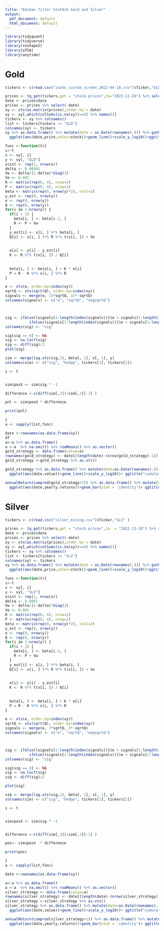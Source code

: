 ---
title: "Kalman filter StatArb Gold and Silver"
output:
  pdf_document: default
  html_document: default
---



```{r include=FALSE}
library(tidyquant)
library(tidyverse)
library(reshape2)
library(aTSA)
library(anytime)
```

# Gold

```{r }
tickers <- c(read.csv("zacks_custom_screen_2022-04-18.csv")$Ticker,"GLD" )
```


```{r }
prices <- tq_get(tickers,get = "stock.prices",to="2022-11-28") %>% select(date,symbol,close) %>% spread( symbol, close) 
date <- prices$date
prices <- prices %>% select(-date)
xy <- xts(as.matrix(prices),order.by = date)
xy <- xy[,which(colSums(is.na(xy))==0) %>% names()]
tickers <- xy %>% colnames()
list <- tickers[tickers != "GLD"]
colnames(xy) <- tickers
xy %>% as.data.frame() %>% mutate(date = as.Date(rownames(.))) %>% gather("stock","price",-date) %>%
  ggplot(aes(date,price,color=stock))+geom_line()+scale_y_log10()+ggtitle("Gold mining stocks")
```


```{r results='hide'}
func <-function(t){
i<-t
x <- xy[, i]
y <- xy[, "GLD"]
x$int <- rep(1, nrow(x))
delta <- 0.00001
Vw <- delta/(1-delta)*diag(2)
Ve <- 0.001
R <- matrix(rep(0, 4), nrow=2)
P <- matrix(rep(0, 4), nrow=2)
beta <- matrix(rep(0, nrow(y)*2), ncol=2)
y_est <- rep(0, nrow(y))
e <- rep(0, nrow(y))
Q <- rep(0, nrow(y))
for(i in 1:nrow(y)) {
  if(i > 1) {
    beta[i, ] <- beta[i-1, ] 
    R <- P + Vw 
  }
  y_est[i] <- x[i, ] %*% beta[i, ] 
  Q[i] <- x[i, ] %*% R %*% t(x[i, ]) + Ve 
  
  
  e[i] <- y[i] - y_est[i]
  K <- R %*% t(x[i, ]) / Q[i] 
  
  
  beta[i, ] <- beta[i, ] + K * e[i]
  P = R - K %*% x[i, ] %*% R
}

e <- xts(e, order.by=index(xy))
sqrtQ <- xts(sqrt(Q), order.by=index(xy))
signals <- merge(e, 15*sqrtQ, 15*-sqrtQ)
colnames(signals) <- c("e", "sqrtQ", "negsqrtQ")



sig <- ifelse((signals[1:length(index(signals))]$e > signals[1:length(index(signals))]$sqrtQ) & (lag.xts(signals$e, 1) < lag.xts(signals$sqrtQ, 1)), -1, 
           ifelse((signals[1:length(index(signals))]$e < signals[1:length(index(signals))]$negsqrtQ) & (lag.xts(signals$e, 1) > lag.xts(signals$negsqrtQ, 1)), 1, 0))
colnames(sig) <- "sig"

sig[sig == 0] <- NA
sig <- na.locf(sig)
sig <- diff(sig)/2
plot(sig)

sim <- merge(lag.xts(sig,1), beta[, 1], x[, 1], y)
colnames(sim) <- c("sig", "hedge", tickers[1], tickers[2])

i <- t


sim$posX <- sim$sig * -1

difference <-c(diff(sim[,3])/sim[,3][-1] )

pnl <- sim$posX * difference

print(pnl)

}
a <- sapply(list,func)

```

```{r }
date <-rownames(as.data.frame(xy))
df
a<-a %>% as.data.frame() 
a <-a  %>% na.omit() %>% rowMeans() %>% as.vector()
gold_strategy <- data.frame(value=a)
rownames(gold_strategy) <- date[(length(date)-(nrow(gold_strategy)-1)):length(date)]
gold_strategy <-gold_strategy %>% as.xts()

gold_strategy %>% as.data.frame() %>% mutate(date=as.Date(rownames(.)),value=cumprod(value+1)) %>%
  ggplot(aes(date,value))+geom_line()+scale_y_log10()+ ggtitle("cumulative returns Gold Strategy")

```



```{r }
annualReturn(cumprod(gold_strategy+1)) %>% as.data.frame() %>% mutate(date=as.factor(round(year(as.Date(rownames(.)))))) %>%
  ggplot(aes(date,yearly.returns))+geom_bar(stat = 'identity')+ ggtitle("Annual returns Gold Strategy")
```



# Silver

```{r }
tickers <- c(read.csv("silver_mining.csv")$Ticker,"SLV" )
```


```{r }
prices <- tq_get(tickers,get = "stock.prices",to  = "2022-11-28") %>% select(date,symbol,close) %>% spread( symbol, close) 
date <- prices$date
prices <- prices %>% select(-date)
xy <- xts(as.matrix(prices),order.by = date)
xy <- xy[,which(colSums(is.na(xy))==0) %>% names()]
tickers <- xy %>% colnames()
list <- tickers[tickers != "SLV"]
colnames(xy) <- tickers
xy %>% as.data.frame() %>% mutate(date = as.Date(rownames(.))) %>% gather("stock","price",-date) %>%
  ggplot(aes(date,price,color=stock))+geom_line()+scale_y_log10()+ggtitle("Silver mining stocks")
```


```{r results='hide'}
func <-function(t){
i<-t
x <- xy[, i]
y <- xy[, "SLV"]
x$int <- rep(1, nrow(x))
delta <- 0.0001
Vw <- delta/(1-delta)*diag(2)
Ve <- 0.001
R <- matrix(rep(0, 4), nrow=2)
P <- matrix(rep(0, 4), nrow=2)
beta <- matrix(rep(0, nrow(y)*2), ncol=2)
y_est <- rep(0, nrow(y))
e <- rep(0, nrow(y))
Q <- rep(0, nrow(y))
for(i in 1:nrow(y)) {
  if(i > 1) {
    beta[i, ] <- beta[i-1, ] 
    R <- P + Vw 
  }
  y_est[i] <- x[i, ] %*% beta[i, ] 
  Q[i] <- x[i, ] %*% R %*% t(x[i, ]) + Ve 
  
 
  e[i] <- y[i] - y_est[i]
  K <- R %*% t(x[i, ]) / Q[i] 
  
 
  beta[i, ] <- beta[i, ] + K * e[i]
  P = R - K %*% x[i, ] %*% R
}

e <- xts(e, order.by=index(xy))
sqrtQ <- xts(sqrt(Q), order.by=index(xy))
signals <- merge(e, 3*sqrtQ, 3*-sqrtQ)
colnames(signals) <- c("e", "sqrtQ", "negsqrtQ")



sig <- ifelse((signals[1:length(index(signals))]$e > signals[1:length(index(signals))]$sqrtQ) & (lag.xts(signals$e, 1) < lag.xts(signals$sqrtQ, 1)), -1, 
           ifelse((signals[1:length(index(signals))]$e < signals[1:length(index(signals))]$negsqrtQ) & (lag.xts(signals$e, 1) > lag.xts(signals$negsqrtQ, 1)), 1, 0))
colnames(sig) <- "sig"

sig[sig == 0] <- NA
sig <- na.locf(sig)
sig <- diff(sig)/2

plot(sig)

sim <- merge(lag.xts(sig,1), beta[, 1], x[, 1], y)
colnames(sim) <- c("sig", "hedge", tickers[1], tickers[2])

i <- t


sim$posX <- sim$sig * -1


difference <-c(diff(sim[,3])/sim[,3][-1] )

pos<- sim$posX  * difference

print(pos)

}
a <- sapply(list,func)

```

```{r }
date <-rownames(as.data.frame(xy))

a<-a %>% as.data.frame() 
a <-a  %>% na.omit() %>% rowMeans() %>% as.vector()
silver_strategy <- data.frame(value=a)
rownames(silver_strategy) <- date[(length(date)-(nrow(silver_strategy)-1)):length(date)]
silver_strategy <-silver_strategy %>% as.xts()
silver_strategy %>% as.data.frame() %>% mutate(date=as.Date(rownames(.)),value=cumprod(value+1)) %>%
  ggplot(aes(date,value))+geom_line()+scale_y_log10()+ ggtitle("cumulative returns Silver Strategy")
```

```{r}
annualReturn(cumprod(silver_strategy+1)) %>% as.data.frame() %>% mutate(date=as.factor(round(year(as.Date(rownames(.)))))) %>%
  ggplot(aes(date,yearly.returns))+geom_bar(stat = 'identity')+ ggtitle("Annual returns Silver Strategy")
```


